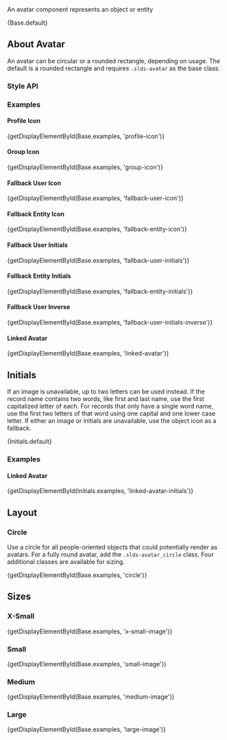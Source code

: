 
<div className="doc lead">
  An avatar component represents an object or entity
</div>

<CodeView exampleOnly>{Base.default}</CodeView>

## About Avatar

An avatar can be circular or a rounded rectangle, depending on usage. The default is a rounded rectangle and requires `.slds-avatar` as the base class.

### Style API

<StyleApiTable component="avatar" />

### Examples

#### Profile Icon

<CodeView>{getDisplayElementById(Base.examples, 'profile-icon')}</CodeView>

#### Group Icon

<CodeView>{getDisplayElementById(Base.examples, 'group-icon')}</CodeView>

#### Fallback User Icon

<CodeView>
  {getDisplayElementById(Base.examples, 'fallback-user-icon')}
</CodeView>

#### Fallback Entity Icon

<CodeView>
  {getDisplayElementById(Base.examples, 'fallback-entity-icon')}
</CodeView>

#### Fallback User Initials

<CodeView>
  {getDisplayElementById(Base.examples, 'fallback-user-initials')}
</CodeView>

#### Fallback Entity Initials

<CodeView>
  {getDisplayElementById(Base.examples, 'fallback-entity-initials')}
</CodeView>

#### Fallback User Inverse

<CodeView>
  {getDisplayElementById(Base.examples, 'fallback-user-initials-inverse')}
</CodeView>

#### Linked Avatar

<CodeView>{getDisplayElementById(Base.examples, 'linked-avatar')}</CodeView>

## Initials

If an image is unavailable, up to two letters can be used instead. If the record name contains two words, like first and last name, use the first capitalized letter of each. For records that only have a single word name, use the first two letters of that word using one capital and one lower case letter. If either an image or initials are unavailable, use the object icon as a fallback.

<CodeView>{Initials.default}</CodeView>

### Examples

#### Linked Avatar

<CodeView>
  {getDisplayElementById(Initials.examples, 'linked-avatar-initials')}
</CodeView>

## Layout

### Circle

Use a circle for all people-oriented objects that could potentially render as avatars. For a fully round avatar, add the `.slds-avatar_circle` class. Four additional classes are available for sizing.

<CodeView>{getDisplayElementById(Base.examples, 'circle')}</CodeView>

## Sizes

### X-Small

<CodeView toggleCode={false}>
  {getDisplayElementById(Base.examples, 'x-small-image')}
</CodeView>

### Small

<CodeView toggleCode={false}>
  {getDisplayElementById(Base.examples, 'small-image')}
</CodeView>

### Medium

<CodeView toggleCode={false}>
  {getDisplayElementById(Base.examples, 'medium-image')}
</CodeView>

### Large

<CodeView toggleCode={false}>
  {getDisplayElementById(Base.examples, 'large-image')}
</CodeView>
